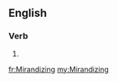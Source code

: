 ==English==

===Verb===
{{head|en}}

# {{present participle of|Mirandize|lang=en}}

[[fr:Mirandizing]]
[[my:Mirandizing]]